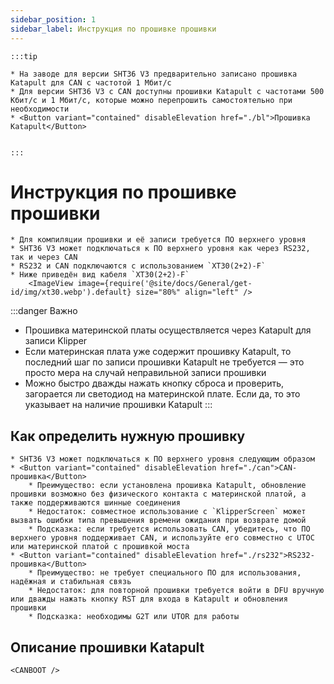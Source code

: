 ```yaml
---
sidebar_position: 1
sidebar_label: Инструкция по прошивке прошивки
---
```





    :::tip

    * На заводе для версии SHT36 V3 предварительно записано прошивка Katapult для CAN с частотой 1 Мбит/с
    * Для версии SHT36 V3 с CAN доступны прошивки Katapult с частотами 500 Кбит/с и 1 Мбит/с, которые можно перепрошить самостоятельно при необходимости
    * <Button variant="contained" disableElevation href="./bl">Прошивка Katapult</Button>


    :::

# Инструкция по прошивке прошивки
    
    * Для компиляции прошивки и её записи требуется ПО верхнего уровня
    * SHT36 V3 может подключаться к ПО верхнего уровня как через RS232, так и через CAN
    * RS232 и CAN подключаются с использованием `XT30(2+2)-F`
    * Ниже приведён вид кабеля `XT30(2+2)-F`
        <ImageView image={require('@site/docs/General/get-id/img/xt30.webp').default} size="80%" align="left" />

:::danger Важно
* Прошивка материнской платы осуществляется через Katapult для записи Klipper
* Если материнская плата уже содержит прошивку Katapult, то последний шаг по записи прошивки Katapult не требуется — это просто мера на случай неправильной записи прошивки
* Можно быстро дважды нажать кнопку сброса и проверить, загорается ли светодиод на материнской плате. Если да, то это указывает на наличие прошивки Katapult
:::

## Как определить нужную прошивку

    * SHT36 V3 может подключаться к ПО верхнего уровня следующим образом
    * <Button variant="contained" disableElevation href="./can">CAN-прошивка</Button>
        * Преимущество: если установлена прошивка Katapult, обновление прошивки возможно без физического контакта с материнской платой, а также поддерживаются шинные соединения
        * Недостаток: совместное использование с `KlipperScreen` может вызвать ошибки типа превышения времени ожидания при возврате домой
        * Подсказка: если требуется использовать CAN, убедитесь, что ПО верхнего уровня поддерживает CAN, и используйте его совместно с UTOC или материнской платой с прошивкой моста
    * <Button variant="contained" disableElevation href="./rs232">RS232-прошивка</Button>
        * Преимущество: не требует специального ПО для использования, надёжная и стабильная связь
        * Недостаток: для повторной прошивки требуется войти в DFU вручную или дважды нажать кнопку RST для входа в Katapult и обновления прошивки
        * Подсказка: необходимы G2T или UTOR для работы

## Описание прошивки Katapult

    <CANBOOT />
